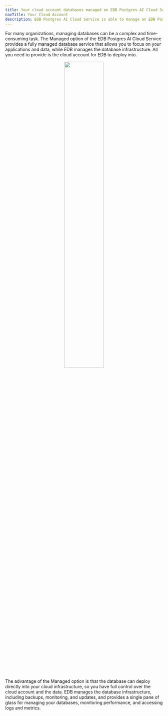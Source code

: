```yaml
---
title: Your cloud account databases managed on EDB Postgres AI Cloud Service
navTitle: Your Cloud Account
description: EDB Postgres AI Cloud Service is able to manage an EDB Postgres database in your cloud.
---
```


For many organizations, managing databases can be a complex and time-consuming task. The Managed option of the EDB Postgres AI Cloud Service provides a fully managed database service that allows you to focus on your applications and data, while EDB manages the database infrastructure. All you need to provide is the cloud account for EDB to deploy into.

<center>
<a href="../../images/fullymanaged.svg"><img width="50%" src="../../images/fullymanaged.svg"/></a>
</center>

The advantage of the Managed option is that the database can deploy directly into your cloud infrastructure, so you have full control over the cloud account and the data. EDB manages the database infrastructure, including backups, monitoring, and updates, and provides a single pane of glass for managing your databases, monitoring performance, and accessing logs and metrics.